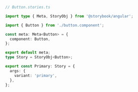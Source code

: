 ```ts
// Button.stories.ts

import type { Meta, StoryObj } from '@storybook/angular';

import { Button } from './button.component';

const meta: Meta<Button> = {
  component: Button,
};

export default meta;
type Story = StoryObj<Button>;

export const Primary: Story = {
  args: {
    variant: 'primary',
  },
};
```
